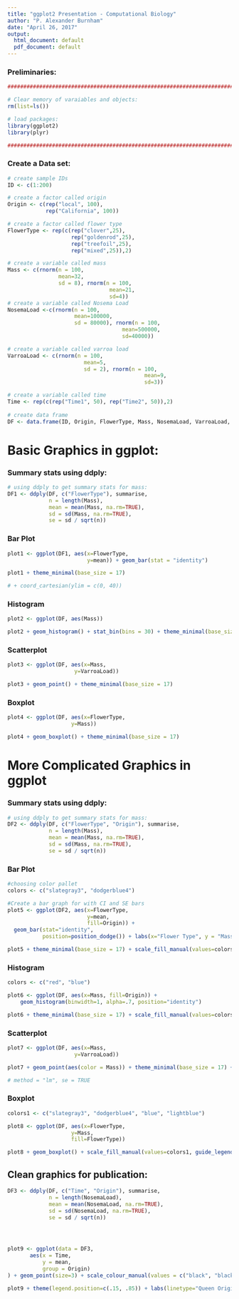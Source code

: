 ```yaml
---
title: "ggplot2 Presentation - Computational Biology"
author: "P. Alexander Burnham"
date: "April 26, 2017"
output:
  html_document: default
  pdf_document: default
---
```


### Preliminaries:
```r
###########################################################################################

# Clear memory of varaiables and objects:
rm(list=ls())

# load packages:
library(ggplot2)
library(plyr)

###########################################################################################
```

### Create a Data set:
```r
# create sample IDs
ID <- c(1:200)

# create a factor called origin
Origin <- c(rep("local", 100), 
            rep("California", 100))

# create a factor called flower type
FlowerType <- rep(c(rep("clover",25), 
                    rep("goldenrod",25), 
                    rep("treefoil",25), 
                    rep("mixed",25)),2)

# create a variable called mass
Mass <- c(rnorm(n = 100,
                mean=32, 
                sd = 8), rnorm(n = 100, 
                                mean=21, 
                                sd=4))
# create a variable called Nosema Load
NosemaLoad <-c(rnorm(n = 100,
                     mean=100000, 
                     sd = 80000), rnorm(n = 100, 
                                    mean=500000, 
                                    sd=40000))

# create a variable called varroa load
VarroaLoad <- c(rnorm(n = 100,
                        mean=5, 
                        sd = 2), rnorm(n = 100, 
                                           mean=9, 
                                           sd=3))

# create a variable called time
Time <- rep(c(rep("Time1", 50), rep("Time2", 50)),2)
  
# create data frame
DF <- data.frame(ID, Origin, FlowerType, Mass, NosemaLoad, VarroaLoad, Time)
```


# Basic Graphics in ggplot:

### Summary stats using ddply:

```r
# using ddply to get summary stats for mass:
DF1 <- ddply(DF, c("FlowerType"), summarise, 
             n = length(Mass),
             mean = mean(Mass, na.rm=TRUE),
             sd = sd(Mass, na.rm=TRUE),
             se = sd / sqrt(n))
```


### Bar Plot
```r
plot1 <- ggplot(DF1, aes(x=FlowerType,
                         y=mean)) + geom_bar(stat = "identity") 

plot1 + theme_minimal(base_size = 17) 

# + coord_cartesian(ylim = c(0, 40))
```


### Histogram
```r
plot2 <- ggplot(DF, aes(Mass))

plot2 + geom_histogram() + stat_bin(bins = 30) + theme_minimal(base_size = 17)
```


### Scatterplot
```r
plot3 <- ggplot(DF, aes(x=Mass, 
                     y=VarroaLoad))

plot3 + geom_point() + theme_minimal(base_size = 17) 
```


### Boxplot
```r
plot4 <- ggplot(DF, aes(x=FlowerType, 
                    y=Mass))

plot4 + geom_boxplot() + theme_minimal(base_size = 17)
```


# More Complicated Graphics in ggplot

### Summary stats using ddply:

```r
# using ddply to get summary stats for mass:
DF2 <- ddply(DF, c("FlowerType", "Origin"), summarise, 
             n = length(Mass),
             mean = mean(Mass, na.rm=TRUE),
             sd = sd(Mass, na.rm=TRUE),
             se = sd / sqrt(n))

```


### Bar Plot
```r
#choosing color pallet
colors <- c("slategray3", "dodgerblue4")

#Create a bar graph for with CI and SE bars
plot5 <- ggplot(DF2, aes(x=FlowerType,
                         y=mean, 
                         fill=Origin)) + 
  geom_bar(stat="identity",
           position=position_dodge()) + labs(x="Flower Type", y = "Mass (lbs)") + geom_errorbar(aes(ymin=mean-se, ymax=mean+se), width=.2, position=position_dodge(.9))

plot5 + theme_minimal(base_size = 17) + scale_fill_manual(values=colors, name="Origin:") + coord_cartesian(ylim = c(0, 40))
```


### Histogram
```r
colors <- c("red", "blue")

plot6 <- ggplot(DF, aes(x=Mass, fill=Origin)) +
    geom_histogram(binwidth=1, alpha=.7, position="identity")

plot6 + theme_minimal(base_size = 17) + scale_fill_manual(values=colors) 

```


### Scatterplot
```r
plot7 <- ggplot(DF, aes(x=Mass, 
                     y=VarroaLoad))

plot7 + geom_point(aes(color = Mass)) + theme_minimal(base_size = 17) + geom_smooth()

# method = "lm", se = TRUE
```


### Boxplot
```r
colors1 <- c("slategray3", "dodgerblue4", "blue", "lightblue")

plot8 <- ggplot(DF, aes(x=FlowerType, 
                    y=Mass, 
                    fill=FlowerType))

plot8 + geom_boxplot() + scale_fill_manual(values=colors1, guide_legend(NULL)) + guides(fill=FALSE) + theme_minimal(base_size = 17)

```


## Clean graphics for publication:

```r
DF3 <- ddply(DF, c("Time", "Origin"), summarise, 
             n = length(NosemaLoad),
             mean = mean(NosemaLoad, na.rm=TRUE),
             sd = sd(NosemaLoad, na.rm=TRUE),
             se = sd / sqrt(n))




plot9 <- ggplot(data = DF3, 
       aes(x = Time, 
           y = mean, 
           group = Origin)
) + geom_point(size=3) + scale_colour_manual(values = c("black", "black")) + labs(x = "Time", y = "Nosema Load (spores/bee)") + geom_line(aes(linetype=Origin), size=1) + scale_fill_brewer(palette = "Paired") + theme_classic(base_size = 17) + coord_cartesian(ylim = c(0, 690000), xlim = c(1,2)) + geom_errorbar(aes(ymin = mean - se, ymax = mean + se, width = 0.1))

plot9 + theme(legend.position=c(.15, .85)) + labs(linetype="Queen Origin") 

```




